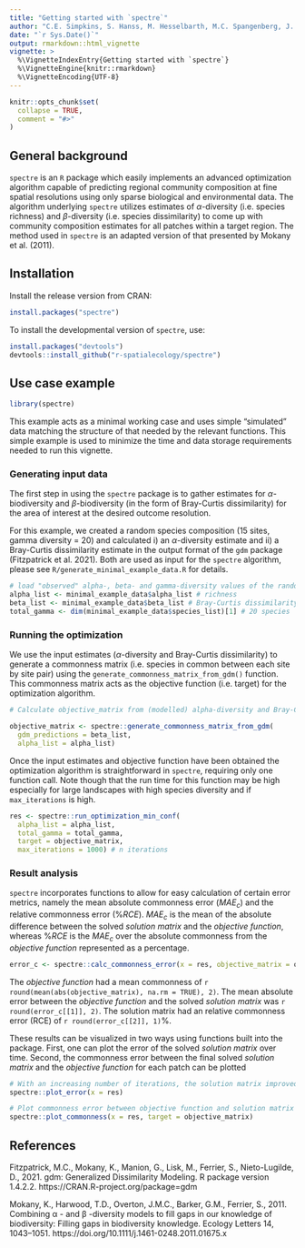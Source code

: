 ---
title: "Getting started with `spectre`"
author: "C.E. Simpkins, S. Hanss, M. Hesselbarth, M.C. Spangenberg, J. Salecker and K. Wiegand"
date: "`r Sys.Date()`"
output: rmarkdown::html_vignette
vignette: >
  %\VignetteIndexEntry{Getting started with `spectre`}
  %\VignetteEngine{knitr::rmarkdown}
  %\VignetteEncoding{UTF-8}
---

```{r, include = FALSE}
knitr::opts_chunk$set(
  collapse = TRUE,
  comment = "#>"
)
```

## General background

`spectre` is an `R` package which easily implements an advanced optimization algorithm capable of predicting regional community composition at fine spatial resolutions using only sparse biological and environmental data. 
The algorithm underlying `spectre` utilizes estimates of $\alpha$-diversity (i.e. species richness) and $\beta$-diversity (i.e. species dissimilarity) to come up with community composition estimates for all patches within a target region. 
The method used in `spectre` is an adapted version of that presented by Mokany et al. (2011).  

## Installation

Install the release version from CRAN:

```{r, eval = FALSE}
install.packages("spectre")
```

To install the developmental version of `spectre`, use:
```{r, eval = FALSE}
install.packages("devtools")
devtools::install_github("r-spatialecology/spectre")
```

## Use case example

```{r}
library(spectre)
```

This example acts as a minimal working case and uses simple "simulated" data matching the structure of that needed by the relevant functions. 
This simple example is used to minimize the time and data storage requirements needed to run this vignette.

### Generating input data

The first step in using the `spectre` package is to gather estimates for $\alpha$-biodiversity and $\beta$-biodiversity (in the form of Bray-Curtis dissimilarity) for the area of interest at the desired outcome resolution. 

For this example, we created a random species composition (15 sites, gamma diversity = 20) and calculated i) an $\alpha$-diversity estimate and ii) a Bray-Curtis dissimilarity estimate in the output format of the `gdm` package (Fitzpatrick et al. 2021). 
Both are used as input for the `spectre` algorithm, please see `R/generate_minimal_example_data.R` for details. 

```{r}
# load "observed" alpha-, beta- and gamma-diversity values of the random species composition
alpha_list <- minimal_example_data$alpha_list # richness
beta_list <- minimal_example_data$beta_list # Bray-Curtis dissimilarity
total_gamma <- dim(minimal_example_data$species_list)[1] # 20 species
```


### Running the optimization

We use the input estimates ($\alpha$-diversity and Bray-Curtis dissimilarity) to generate a commonness matrix (i.e. species in common between each site by site pair) using the `generate_commonness_matrix_from_gdm()` function. 
This commonness matrix acts as the objective function (i.e. target) for the optimization algorithm.

```{r, message = FALSE, warning = FALSE}
# Calculate objective_matrix from (modelled) alpha-diversity and Bray-Curtis dissimilarity

objective_matrix <- spectre::generate_commonness_matrix_from_gdm(
  gdm_predictions = beta_list, 
  alpha_list = alpha_list)
```

Once the input estimates and objective function have been obtained the optimization algorithm is straightforward in `spectre`, requiring only one function call. 
Note though that the run time for this function may be high especially for large landscapes with high species diversity and if `max_iterations` is high.

```{r, message = FALSE, warning = FALSE}
res <- spectre::run_optimization_min_conf(
  alpha_list = alpha_list,
  total_gamma = total_gamma,
  target = objective_matrix,
  max_iterations = 1000) # n iterations
```

### Result analysis

`spectre` incorporates functions to allow for easy calculation of certain error metrics, namely the mean absolute commonness error ($MAE_c$) and the relative commonness error ($\% RCE$). $MAE_c$ is the mean of the absolute difference between the solved *solution matrix* and the *objective function*, whereas $\% RCE$ is the $MAE_c$ over the absolute commonness from the *objective function* represented as a percentage.

```{r, message = FALSE}
error_c <- spectre::calc_commonness_error(x = res, objective_matrix = objective_matrix)
```

The *objective function* had a mean commonness of `r round(mean(abs(objective_matrix), na.rm = TRUE), 2)`. 
The mean absolute error between the *objective function* and the solved *solution matrix* was `r round(error_c[[1]], 2)`. 
The solution matrix had an relative commonness error (RCE) of `r round(error_c[[2]], 1)`%.

These results can be visualized in two ways using functions built into the package. First, one can plot the error of the solved *solution matrix* over time. Second, the commonness error between the final solved *solution matrix* and the *objective function* for each patch can be plotted

```{r, include = TRUE, out.width="50%", fig.align = "center"}
# With an increasing number of iterations, the solution matrix improved
spectre::plot_error(x = res)

# Plot commonness error between objective function and solution matrix
spectre::plot_commonness(x = res, target = objective_matrix)
```

## References
Fitzpatrick, M.C., Mokany, K., Manion, G., Lisk, M., Ferrier, S., Nieto-Lugilde, D., 2021. gdm: Generalized Dissimilarity Modeling. R package version 1.4.2.2. https://CRAN.R-project.org/package=gdm

Mokany, K., Harwood, T.D., Overton, J.M.C., Barker, G.M., Ferrier, S., 2011. Combining α - and β -diversity models to fill gaps in our knowledge of biodiversity: Filling gaps in biodiversity knowledge. Ecology Letters 14, 1043–1051. https://doi.org/10.1111/j.1461-0248.2011.01675.x
